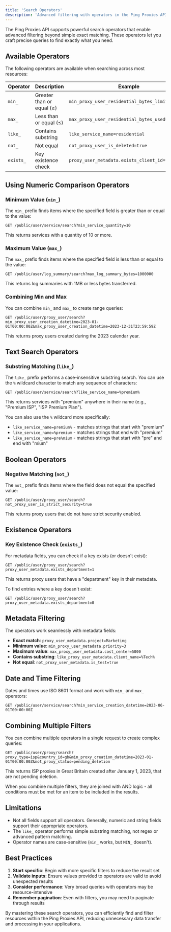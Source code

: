 ```yaml
---
title: 'Search Operators'
description: 'Advanced filtering with operators in the Ping Proxies API'
---
```


The Ping Proxies API supports powerful search operators that enable advanced filtering beyond simple exact matching. These operators let you craft precise queries to find exactly what you need.

## Available Operators

The following operators are available when searching across most resources:

| Operator | Description | Example |
|----------|-------------|---------|
| `min_` | Greater than or equal (≥) | `min_proxy_user_residential_bytes_limit=1000000` |
| `max_` | Less than or equal (≤) | `max_proxy_user_residential_bytes_used=500000` |
| `like_` | Contains substring | `like_service_name=residential` |
| `not_` | Not equal | `not_proxy_user_is_deleted=true` |
| `exists_` | Key existence check | `proxy_user_metadata.exists_client_id=1` |

## Using Numeric Comparison Operators

### Minimum Value (`min_`)

The `min_` prefix finds items where the specified field is greater than or equal to the value:

```
GET /public/user/service/search?min_service_quantity=10
```

This returns services with a quantity of 10 or more.

### Maximum Value (`max_`)

The `max_` prefix finds items where the specified field is less than or equal to the value:

```
GET /public/user/log_summary/search?max_log_summary_bytes=1000000
```

This returns log summaries with 1MB or less bytes transferred.

### Combining Min and Max

You can combine `min_` and `max_` to create range queries:

```
GET /public/user/proxy_user/search?min_proxy_user_creation_datetime=2023-01-01T00:00:00Z&max_proxy_user_creation_datetime=2023-12-31T23:59:59Z
```

This returns proxy users created during the 2023 calendar year.

## Text Search Operators

### Substring Matching (`like_`)

The `like_` prefix performs a case-insensitive substring search. You can use the `%` wildcard character to match any sequence of characters:

```
GET /public/user/service/search?like_service_name=%premium%
```

This returns services with "premium" anywhere in their name (e.g., "Premium ISP", "ISP Premium Plan").

You can also use the `%` wildcard more specifically:
- `like_service_name=premium%` - matches strings that start with "premium"
- `like_service_name=%premium` - matches strings that end with "premium"
- `like_service_name=pre%mium` - matches strings that start with "pre" and end with "mium"

## Boolean Operators

### Negative Matching (`not_`)

The `not_` prefix finds items where the field does not equal the specified value:

```
GET /public/user/proxy_user/search?not_proxy_user_is_strict_security=true
```

This returns proxy users that do not have strict security enabled.

## Existence Operators

### Key Existence Check (`exists_`)

For metadata fields, you can check if a key exists (or doesn't exist):

```
GET /public/user/proxy_user/search?proxy_user_metadata.exists_department=1
```

This returns proxy users that have a "department" key in their metadata.

To find entries where a key doesn't exist:

```
GET /public/user/proxy_user/search?proxy_user_metadata.exists_department=0
```

## Metadata Filtering

The operators work seamlessly with metadata fields:

- **Exact match**: `proxy_user_metadata.project=Marketing`
- **Minimum value**: `min_proxy_user_metadata.priority=3`
- **Maximum value**: `max_proxy_user_metadata.cost_center=5000`
- **Contains substring**: `like_proxy_user_metadata.client_name=%Tech%`
- **Not equal**: `not_proxy_user_metadata.is_test=true`

## Date and Time Filtering

Dates and times use ISO 8601 format and work with `min_` and `max_` operators:

```
GET /public/user/service/search?min_service_creation_datetime=2023-06-01T00:00:00Z
```

## Combining Multiple Filters

You can combine multiple operators in a single request to create complex queries:

```
GET /public/user/proxy/search?proxy_type=isp&country_id=gb&min_proxy_creation_datetime=2023-01-01T00:00:00Z&not_proxy_status=pending_deletion
```

This returns ISP proxies in Great Britain created after January 1, 2023, that are not pending deletion.

<Note>
When you combine multiple filters, they are joined with AND logic - all conditions must be met for an item to be included in the results.
</Note>

## Limitations

- Not all fields support all operators. Generally, numeric and string fields support their appropriate operators.
- The `like_` operator performs simple substring matching, not regex or advanced pattern matching.
- Operator names are case-sensitive (`min_` works, but `MIN_` doesn't).

## Best Practices

1. **Start specific**: Begin with more specific filters to reduce the result set
2. **Validate inputs**: Ensure values provided to operators are valid to avoid unexpected results
3. **Consider performance**: Very broad queries with operators may be resource-intensive
4. **Remember pagination**: Even with filters, you may need to paginate through results

By mastering these search operators, you can efficiently find and filter resources within the Ping Proxies API, reducing unnecessary data transfer and processing in your applications.